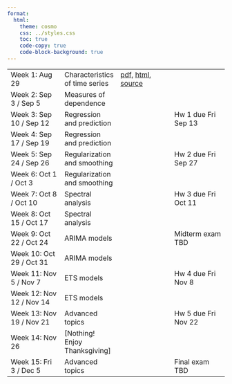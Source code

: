```yaml
---
format:
  html:
    theme: cosmo
    css: ../styles.css
    toc: true
    code-copy: true
    code-block-background: true
---
```


|    |    |    |    |
|----|----|----|----|
| Week 1: Aug 29 | Characteristics of time series | [pdf](lectures/characteristics/characteristics.pdf), [html](lectures/characteristics/characteristics.html), [source](https://github.com/berkeley-stat153/fall-2024/tree/master/lectures/characteristics) | |	
| Week 2: Sep 3 / Sep 5 |	Measures of dependence | <!--[pdf](lectures/dependence/dependence.pdf), [html](lectures/dependence/dependence.html), [source](https://github.com/berkeley-stat153/fall-2024/tree/master/lectures/dependence)	--> | |
| Week 3: Sep 10 / Sep 12 |	Regression and prediction | <!--[pdf](lectures/regression/regression.pdf), [html](lectures/regression/regression.html), [source](https://github.com/berkeley-stat153/fall-2024/tree/master/lectures/regression) --> |	Hw 1 due Fri Sep 13 |
| Week 4: Sep 17 / Sep 19 |	Regression and prediction | | | 	
| Week 5: Sep 24 / Sep 26 |	Regularization and smoothing | <!--[pdf](lectures/smoothing/smoothing.pdf), [html](lectures/smoothing/smoothing.html), [source](https://github.com/berkeley-stat153/fall-2024/tree/master/lectures/smoothing)--> | Hw 2 due Fri Sep 27	|
| Week 6: Oct 1 / Oct 3 |	Regularization and smoothing | | | 	
| Week 7: Oct 8 / Oct 10 | Spectral analysis | <!--[pdf](lectures/spectral/spectral.pdf), [html](lectures/spectral/spectral.html), [source](https://github.com/berkeley-stat153/fall-2024/tree/master/lectures/spectral)--> | Hw 3 due Fri Oct 11 |
| Week 8: Oct 15 / Oct 17 |	Spectral analysis | | | 	
| Week 9: Oct 22 / Oct 24 |	ARIMA models | <!--[pdf](lectures/arima/arima.pdf), [html](lectures/arima/arima.html), [source](https://github.com/berkeley-stat153/fall-2024/tree/master/lectures/arima)--> |	Midterm exam TBD |
| Week 10: Oct 29 / Oct 31 | ARIMA models | | | 	
| Week 11: Nov 5 / Nov 7 | ETS models | <!--[pdf](lectures/ets/ets.pdf), [html](lectures/ets/ets.html), [source](https://github.com/berkeley-stat153/fall-2024/tree/master/lectures/ets)--> | Hw 4 due Fri Nov 8 |
| Week 12: Nov 12 / Nov 14 | ETS models	| | | 	
| Week 13: Nov 19 / Nov 21 | Advanced topics <!--[pdf](lectures/advanced/advanced.pdf), [html](lectures/advanced/advanced.html), [source](https://github.com/berkeley-stat153/fall-2024/tree/master/lectures/advanced)--> | | Hw 5 due Fri Nov 22 | 
| Week 14: Nov 26 |	[Nothing! Enjoy Thanksgiving] | | |	
| Week 15: Fri 3 / Dec 5 | Advanced topics | | Final exam TBD | 
